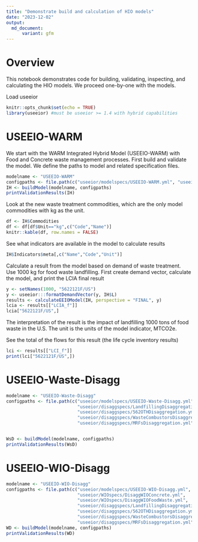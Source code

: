 ```yaml
---
title: "Demonstrate build and calculation of HIO models"
date: "2023-12-02"
output: 
  md_document:
      variant: gfm
---
```


# Overview

This notebook demonstrates code for building, validating, inspecting, and calculating the HIO models. We proceed one-by-one with the models.

Load useeior
```r
knitr::opts_chunk$set(echo = TRUE)
library(useeior) #must be useeior >= 1.4 with hybrid capabilities
```


# USEEIO-WARM

We start with the WARM Integrated Hybrid Model (USEEIO-WARM) with Food and Concrete waste management processes. First build and validate the model. We define the paths to model and related specification files.

```r
modelname <- "USEEIO-WARM"
configpaths <- file.path(c("useeior/modelspecs/USEEIO-WARM.yml", "useeior/hybridizationspecs/WARMv15.yml"))
IH <- buildModel(modelname, configpaths)
printValidationResults(IH)
```

Look at the new waste treatment commodities, which are the only model commodities with kg as the unit.
```r
df <- IH$Commodities
df <- df[df$Unit=="kg",c("Code","Name")]
knitr::kable(df, row.names = FALSE)

```
See what indicators are available in the model to calculate results 
```r
IH$Indicators$meta[,c("Name","Code","Unit")]
```

Calculate a result from the model based on demand of waste treatment.
Use 1000 kg for food waste landfilling.
First create demand vector, calculate the model, and print the LCIA final result

```r
y <- setNames(1000, "5622121F/US")
y <- useeior:::formatDemandVector(y, IH$L)
results <- calculateEEIOModel(IH, perspective = "FINAL", y)
lcia <- results[["LCIA_f"]]
lcia["5622121F/US",]
```
The interpretation of the result is the impact of landfilling 1000 tons of food waste in the U.S.
The unit is the units of the model indicator, MTCO2e. 

See the total of the flows for this result (the life cycle inventory results)
```r
lci <- results[["LCI_f"]]
print(lci["5622121F/US",])
```


# USEEIO-Waste-Disagg
```r
modelname <- "USEEIO-Waste-Disagg"
configpaths <- file.path(c("useeior/modelspecs/USEEIO-Waste-Disagg.yml",
                           "useeior/disaggspecs/LandfillingDisaggregation.yml",
                           "useeior/disaggspecs/562OTHDisaggregation.yml",
                           "useeior/disaggspecs/WasteCombustorsDisaggregation.yml",
                           "useeior/disaggspecs/MRFsDisaggregation.yml"))


WsD <- buildModel(modelname, configpaths)
printValidationResults(WsD)
```


# USEEIO-WIO-Disagg
```r
modelname <- "USEEIO-WIO-Disagg"
configpaths <- file.path(c("useeior/modelspecs/USEEIO-WIO-Disagg.yml",
                           "useeior/WIOspecs/DisaggWIOConcrete.yml",
                           "useeior/WIOspecs/DisaggWIOFoodWaste.yml",
                           "useeior/disaggspecs/LandfillingDisaggregation.yml",
                           "useeior/disaggspecs/562OTHDisaggregation.yml",
                           "useeior/disaggspecs/WasteCombustorsDisaggregation.yml",
                           "useeior/disaggspecs/MRFsDisaggregation.yml"))
WD <- buildModel(modelname, configpaths)
printValidationResults(WD)
```



